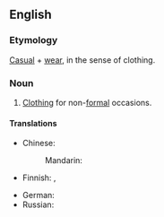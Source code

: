 ==English==

===Etymology===
[[casual|Casual]] + [[wear]], in the sense of clothing.

===Noun===
{{en-noun|-}}

# [[clothing|Clothing]] for non-[[formal]] occasions.

====Translations====
{{trans-top|clothing for non-formal occasions}}
* Chinese:
*: Mandarin: {{t-|cmn|便服|tr=biànfú|sc=Hani}}
* Finnish: {{t|fi|vapaa-ajan vaatteet}}, {{t|fi|vapaa-ajan asu}}
{{trans-mid}}
* German: {{t|de|Freizeitbekleidung|f}}
* Russian: {{t|ru|повседневная одежда|f|tr=povsednévnaja odéžda|sc=Cyrl}}
{{trans-bottom}}